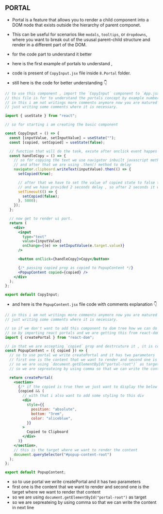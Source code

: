 ## PORTAL

- Portal is a feature that allows you to render a child component into a DOM node that exists outside the hierarchy of parent componet.
- This can be useful for scenarios like `modals`, `tooltips`, or `dropdowns`, where you want to break out of the ususal parent-child structure and render in a different part of the DOM.

- for the code part to understand it better
- here is the first example of portals to understand ,
- code is present of `CopyInput.jsx` file inside `8.Portal` folder.
- still here is the code for better understanding 👇

```jsx
// to use this component , import the `CopyInput` component to `App.jsx` file.
// this file is for to understand the portals concept by example number 1.
// in this i am not writings more comments anymore now you are matured enough and now you can understand the useState better.
// just writing some comments where it is necessary.

import { useState } from "react";

// so for starting i am creating the basic component

const CopyInput = () => {
  const [inputValue, setInputValue] = useState("");
  const [copied, setCopied] = useState(false);

  // function that will do the task, excute after onclick event happes on button
  const handleCopy = () => {
    // so for copying the text we use navigator inbuilt javascript method/function
    // and after that we are using .then() method to delay
    navigator.clipboard.writeText(inputValue).then(() => {
      setCopied(true);

      // after that we have to set the value of copied state to false to copy the text again or upadating the ui
      // and we have provided 2 seconds delay , so after 2 seconds it will make the setCopied state false
      setTimeout(() => {
        setCopied(false);
      }, 5000);
    });
  };

  // now get to render ui part.
  return (
    <div>
      <input
        type="text"
        value={inputValue}
        onChange={(e) => setInputValue(e.target.value)}
      />

      <button onClick={handleCopy}>Copy</button>

      {/* passing copied prop as copied to PopupContent */}
      <PopupContent copied={copied} />
    </div>
  );
};

export default CopyInput;
```

- and here is the `PopupContent.jsx` file code with comments explanation 👇

```jsx
// in this i am not writings more comments anymore now you are matured enough and now you can understand the useState better.
// just writing some comments where it is necessary.

// so if we don't want to add this component to dom tree how we can do that
// so by importing react portals and we are getting this from react-dom
import { createPortal } from "react-dom";

// in that we are accepting `copied` prop and destrcuture it , it is coming from `CopyInput.jsx` file
const PopupContent = ({ copied }) => {
  // so to use portal we write createPortal and it has two parameters
  // first one is the content that we want to render and second one is the target where we want to render that content
  // so we are using `document.getElementById("portal-root")` as target
  // so we are sepreateing by using comma so that we can write the content in next line

  return createPortal(
    <section>
      {/* if the copied is true then we just want to display the below ui */}
      {copied && (
        // with that i also want to add some styling to this div
        <div
          style={{
            position: "absolute",
            bottom: "3rem",
            color: "aliceblue",
          }}
        >
          Copied to Clipboard
        </div>
      )}
    </section>,
    // this is the target where we want to render the content
    document.querySelector("#popup-content-root")
  );
};

export default PopupContent;
```

- so to use portal we write createPortal and it has two parameters
- first one is the content that we want to render and second one is the target where we want to render that content
- so we are using `document.getElementById("portal-root")` as target
- so we are sepreateing by using comma so that we can write the content in next line
